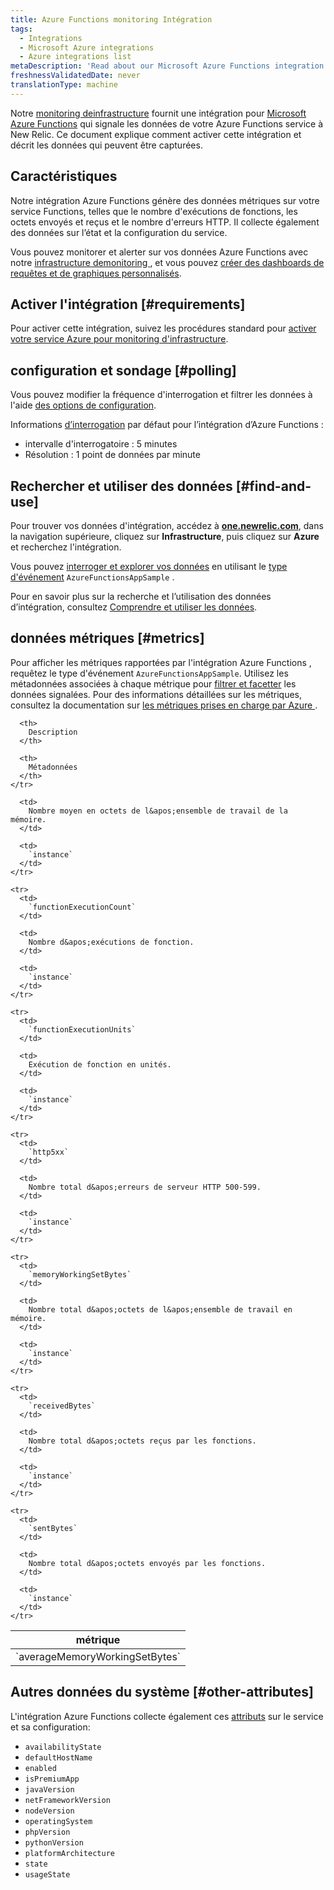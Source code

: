 ```yaml
---
title: Azure Functions monitoring Intégration
tags:
  - Integrations
  - Microsoft Azure integrations
  - Azure integrations list
metaDescription: 'Read about our Microsoft Azure Functions integration: what data it reports, and how to enable it.'
freshnessValidatedDate: never
translationType: machine
---
```


Notre [monitoring deinfrastructure](/docs/infrastructure) fournit une intégration pour [Microsoft Azure Functions](https://azure.microsoft.com/en-us/services/functions/) qui signale les données de votre Azure Functions service à New Relic. Ce document explique comment activer cette intégration et décrit les données qui peuvent être capturées.

## Caractéristiques

Notre intégration Azure Functions génère des données métriques sur votre service Functions, telles que le nombre d&apos;exécutions de fonctions, les octets envoyés et reçus et le nombre d&apos;erreurs HTTP. Il collecte également des données sur l’état et la configuration du service.

Vous pouvez monitorer et alerter sur vos données Azure Functions avec notre [infrastructure demonitoring ](/docs/infrastructure), et vous pouvez [créer des dashboards de requêtes et de graphiques personnalisés](/docs/using-new-relic/data/understand-data/query-new-relic-data).

## Activer l&apos;intégration [#requirements]

Pour activer cette intégration, suivez les procédures standard pour [activer votre service Azure pour monitoring d&apos;infrastructure](/docs/infrastructure/microsoft-azure-integrations/getting-started/activate-azure-integrations).

## configuration et sondage [#polling]

Vous pouvez modifier la fréquence d&apos;interrogation et filtrer les données à l&apos;aide [des options de configuration](/docs/integrations/new-relic-integrations/getting-started/configure-polling-frequency-data-collection-cloud-integrations).

Informations [d’interrogation](/docs/infrastructure/microsoft-azure-integrations/azure-integrations-list/azure-polling-intervals-infrastructure-integrations) par défaut pour l’intégration d’Azure Functions :

* intervalle d&apos;interrogatoire : 5 minutes
* Résolution : 1 point de données par minute

## Rechercher et utiliser des données [#find-and-use]

Pour trouver vos données d&apos;intégration, accédez à <DNT>**[one.newrelic.com](https://one.newrelic.com/all-capabilities)**</DNT>, dans la navigation supérieure, cliquez sur <DNT>**Infrastructure**</DNT>, puis cliquez sur <DNT>**Azure**</DNT> et recherchez l&apos;intégration.

Vous pouvez [interroger et explorer vos données](/docs/using-new-relic/data/understand-data/query-new-relic-data) en utilisant le [type d&apos;événement](/docs/data-apis/understand-data/new-relic-data-types/#event-data) `AzureFunctionsAppSample` .

Pour en savoir plus sur la recherche et l’utilisation des données d’intégration, consultez [Comprendre et utiliser les données](/docs/infrastructure/integrations/find-use-infrastructure-integration-data).

## données métriques [#metrics]

Pour afficher les métriques rapportées par l&apos;intégration Azure Functions , requêtez le type d&apos;événement `AzureFunctionsAppSample`. Utilisez les métadonnées associées à chaque métrique pour [filtrer et facetter](/docs/infrastructure/integrations-getting-started/getting-started/understand-integration-data-data-types#metric) les données signalées. Pour des informations détaillées sur les métriques, consultez la documentation sur [les métriques prises en charge par Azure ](https://docs.microsoft.com/en-us/azure/azure-monitor/platform/metrics-supported#microsoftwebsites-functions).

<table>
  <thead>
    <tr>
      <th style={{ width: "290px" }}>
        métrique
      </th>

      <th>
        Description
      </th>

      <th>
        Métadonnées
      </th>
    </tr>
  </thead>

  <tbody>
    <tr>
      <td>
        `averageMemoryWorkingSetBytes`
      </td>

      <td>
        Nombre moyen en octets de l&apos;ensemble de travail de la mémoire.
      </td>

      <td>
        `instance`
      </td>
    </tr>

    <tr>
      <td>
        `functionExecutionCount`
      </td>

      <td>
        Nombre d&apos;exécutions de fonction.
      </td>

      <td>
        `instance`
      </td>
    </tr>

    <tr>
      <td>
        `functionExecutionUnits`
      </td>

      <td>
        Exécution de fonction en unités.
      </td>

      <td>
        `instance`
      </td>
    </tr>

    <tr>
      <td>
        `http5xx`
      </td>

      <td>
        Nombre total d&apos;erreurs de serveur HTTP 500-599.
      </td>

      <td>
        `instance`
      </td>
    </tr>

    <tr>
      <td>
        `memoryWorkingSetBytes`
      </td>

      <td>
        Nombre total d&apos;octets de l&apos;ensemble de travail en mémoire.
      </td>

      <td>
        `instance`
      </td>
    </tr>

    <tr>
      <td>
        `receivedBytes`
      </td>

      <td>
        Nombre total d&apos;octets reçus par les fonctions.
      </td>

      <td>
        `instance`
      </td>
    </tr>

    <tr>
      <td>
        `sentBytes`
      </td>

      <td>
        Nombre total d&apos;octets envoyés par les fonctions.
      </td>

      <td>
        `instance`
      </td>
    </tr>
  </tbody>
</table>

## Autres données du système [#other-attributes]

L&apos;intégration Azure Functions collecte également ces [attributs](/docs/accounts-partnerships/education/getting-started-new-relic/glossary#attribute) sur le service et sa configuration:

* `availabilityState`
* `defaultHostName`
* `enabled`
* `isPremiumApp`
* `javaVersion`
* `netFrameworkVersion`
* `nodeVersion`
* `operatingSystem`
* `phpVersion`
* `pythonVersion`
* `platformArchitecture`
* `state`
* `usageState`